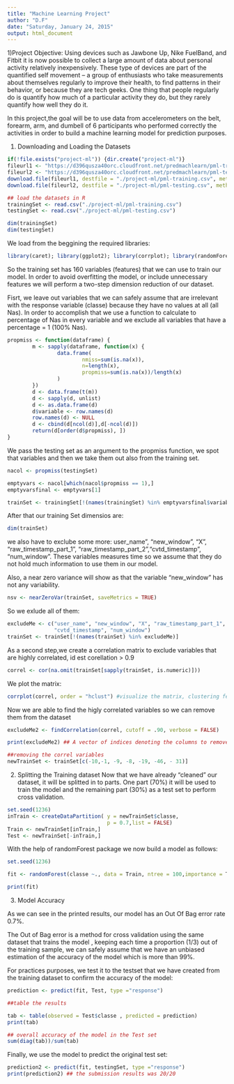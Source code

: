 ```yaml
---
title: "Machine Learning Project"
author: "D.F"
date: "Saturday, January 24, 2015"
output: html_document
---
```


1)Project Objective:
Using devices such as Jawbone Up, Nike FuelBand, and Fitbit it is now possible to collect a large amount of data about personal activity relatively inexpensively. These type of devices are part of the quantified self movement – a group of enthusiasts who take measurements about themselves regularly to improve their health, to find patterns in their behavior, or because they are tech geeks. One thing that people regularly do is quantify how much of a particular activity they do, but they rarely quantify how well they do it. 

In this project,the goal will be to use data from accelerometers on the belt, forearm, arm, and dumbell of 6 participants who performed correctly the activities in order to build a machine learning model for prediction purposes.

1) Downloading and Loading the Datasets 

```r
if(!file.exists("project-ml")) {dir.create("project-ml")}
fileurl1 <- "https://d396qusza40orc.cloudfront.net/predmachlearn/pml-training.csv"
fileurl2 <- "https://d396qusza40orc.cloudfront.net/predmachlearn/pml-testing.csv"
download.file(fileurl1, destfile = "./project-ml/pml-training.csv", method="curl")
download.file(fileurl2, destfile = "./project-ml/pml-testing.csv", method="curl")

## load the datasets in R
trainingSet <- read.csv("./project-ml/pml-training.csv")
testingSet <- read.csv("./project-ml/pml-testing.csv")

dim(trainingSet)
dim(testingSet)

```
We load from the beggining the required libraries:
```r
library(caret); library(ggplot2); library(corrplot); library(randomForest)
```

So the training set has 160 variables (features) that we can use to train our model.
In order to avoid overfitting the model, or include unnecessary features we will 
perform a two-step dimension reduction of our dataset.

Fisrt, we leave out variables that we can safely assume that are irrelevant with
the response variable (classe) because they have no values at all (all Nas).
In order to accomplish that we use a function to calculate to percentage of Nas
in every variable and we exclude all variables that have a percentage = 1 (100% Nas).
```r
propmiss <- function(dataframe) {
        m <- sapply(dataframe, function(x) {
                data.frame(
                        nmiss=sum(is.na(x)), 
                        n=length(x), 
                        propmiss=sum(is.na(x))/length(x)
                )
        })
        d <- data.frame(t(m))
        d <- sapply(d, unlist)
        d <- as.data.frame(d)
        d$variable <- row.names(d)
        row.names(d) <- NULL
        d <- cbind(d[ncol(d)],d[-ncol(d)])
        return(d[order(d$propmiss), ])
}
```

We pass the testing set as an argument to the propmiss function, we spot that
variables and then we take them out also from the training set.
```r
nacol <- propmiss(testingSet)

emptyvars <- nacol[which(nacol$propmiss == 1),]
emptyvarsfinal <- emptyvars[1]

trainSet <- trainingSet[!(names(trainingSet) %in% emptyvarsfinal$variable)] ##done
```
After that our training Set dimensios are:
```r
dim(trainSet)
```
we also have to exclube some more: user_name", "new_window", "X", "raw_timestamp_part_1", 
"raw_timestamp_part_2","cvtd_timestamp", "num_window".
These variables measures time so we assume that they do not hold much information to use them
in our model.

Also, a near zero variance will show as that the variable "new_window" has not any
variability.

```r
nsv <- nearZeroVar(trainSet, saveMetrics = TRUE)
```
So we exlude all of them:
```r
excludeMe <- c("user_name", "new_window", "X", "raw_timestamp_part_1", "raw_timestamp_part_2",
               "cvtd_timestamp", "num_window")
trainSet <- trainSet[!(names(trainSet) %in% excludeMe)]
```
As a second step,we create a correlation matrix to exclude variables that are highly correlated, 
id est corellation > 0.9
```r
correl <- cor(na.omit(trainSet[sapply(trainSet, is.numeric)]))
```
We plot the matrix:
```r
corrplot(correl, order = "hclust") #visualize the matrix, clustering features by correlation index.
```
Now we are able to find the higly correlated variables so we can remove them from the dataset
```r
excludeMe2 <- findCorrelation(correl, cutoff = .90, verbose = FALSE)

print(excludeMe2) ## A vector of indices denoting the columns to remove

##removing the correl variables
newTrainSet <- trainSet[c(-10,-1, -9, -8, -19, -46, - 31)]
```
2. Splitting the Training dataset 
Now that we have already "cleaned" our dataset, it will be splitted in to parts.
One part (70%) it will be used to train the model and the remaining part (30%) as
a test set to perform cross validation.

```r
set.seed(1236)
inTrain <- createDataPartition( y = newTrainSet$classe,
                                p = 0.7,list = FALSE)
Train <- newTrainSet[inTrain,]
Test <- newTrainSet[-inTrain,]
```

With the help of randomForest package we now build a model as follows:
```r
set.seed(1236)

fit <- randomForest(classe ~., data = Train, ntree = 100,importance = T)

print(fit)
```

3. Model Accuracy

As we can see in the printed results, our model has an Out Of Bag error rate 0.7%.

The Out of Bag error is a method for cross validation using the same 
dataset that trains the model , keeping each time a proportion (1/3) out of the
training sample, we can safely assume that we have an unbiased estimation of the
accuracy of the model which is more than 99%. 

For practices purposes, we test it to the testset that we have created
from the training dataset to confirm the accuracy of the model:
```r
prediction <- predict(fit, Test, type ="response")

##table the results

tab <- table(observed = Test$classe , predicted = prediction)
print(tab)

## overall accuracy of the model in the Test set
sum(diag(tab))/sum(tab)

```
Finally, we use the model to predict the original test set:
```r
prediction2 <- predict(fit, testingSet, type ="response")
print(prediction2) ## the submission results was 20/20
```



